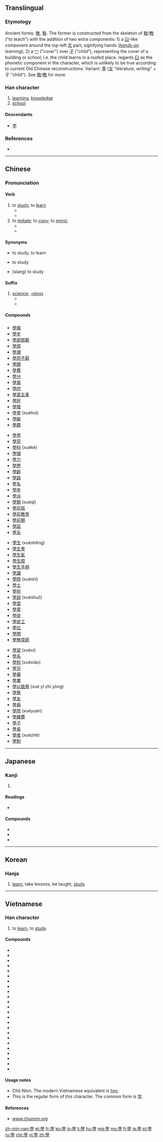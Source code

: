 {{also|学}}
==Translingual==
{{stroke order|type=animate}}
{{stroke order|type=alternative}}<!-- Are these traditional/modern, in some order? Check at commons too. -->

===Etymology===
{{Han etyl}}
Ancient forms: [[斆]], [[斅]]. The former is constructed from the skeleton of [[敎]]/[[教]] ("to teach") with the addition of two extra components: 1) a [[臼]]-like component around the top-left [[爻]] part, signifying hands (''[[hands-on]] learning''); 2) a [[冖]] ("cover") over [[子]] ("child"), representing the cover of a building or school, i.e. the child learns in a roofed place. ''{{w|Shuowen}}'' regards [[臼]] as the phonetic component in the character, which is unlikely to be true according to current Old Chinese reconstructions. Variant: [[斈]] ([[文]] "literature, writing" + 子 "child"). See [[敎]]/[[教]] for more.

===Han character===
{{Han char|rn=39|rad=子|as=13|sn=16|four=7740<sub>7</sub>|canj=竹月弓木 (HBND)|ids=⿱𦥯子}}

# [[learning]], [[knowledge]]
# [[school]]

====Descendants====
* [[学]]

===References===
* {{Han ref|kx=0280.280|dkj=07033|dj=0549.270|hdz=21019.110|uh=5B78|ud=23416|bh=BEC7|bd=48839}}

----

==Chinese==
{{zh-forms|s=学}}

===Pronunciation===
{{zh-pron
|m=xué
|c=hok6
|h=
|mn=o̍h/ha̍k
|mn_note=o̍h - vernacular, ha̍k - literary
|w=
|mc=y
|oc=y
|ma=zh-xué.ogg
|cat=n
}}

====Verb====
{{zh-verb|s}}

# to [[study]], to [[learn]]
#* {{zh-usex|我 父母親 希望 我 '''學''' 醫，但是 我 不 願意|My parents hoped I would '''study''' medicine, but I didn't want to.}}
#* {{zh-usex|我 打算 學 攝影。|I plan to learn photography.}}
# to [[imitate]]; to [[copy]]; to [[mimic]]
#* {{zh-usex|我 妹妹 什麼 都 '''學''' 我。|My little sister likes to '''copy''' everything I do.}}
#* {{zh-usex|鸚鵡 '''學''' 人 語。|Parrots '''imitate''' human speech.}}

====Synonyms====
* {{zh-l|學習/学习|xuéxí}} to study, to learn
* {{zh-l|讀書/读书|dúshū}} to study
* {{zh-l|唸書/念书|niànshū}} (slang) to study

====Suffix====
{{zh-suf|s}}

# [[science]]; [[-ology]]
#* {{zh-usex|化學|chemistry}}
#* {{zh-usex|生物學|biology}}

=====Compounds=====
{{rel-top4}}
* [[學報]]
* [[學步]]
* [[學部邯鄲]]
* [[學部]]
* [[學潮]]
* [[學而不厭]]
* [[學閥]]
* [[學費]]
* [[學分]]
* [[學風]]
* [[學府]]
* [[學富五車]]
* [[學好]]
* [[學壞]]
* [[學會]] (xuéhuì)
* [[學級]]
* [[學籍]]
{{rel-mid4}}
* [[學界]]
* [[學究]]
* [[學科]] (xuékē)
* [[學理]]
* [[學力]]
* [[學歷]]
* [[學齡]]
* [[學路]]
* [[學名]]
* [[學年]]
* [[學派]]
* [[學期]] (xuéqī)
* [[學前班]]
* [[學前教育]]
* [[學前期]]
* [[學區]]
* [[學舌]]
{{rel-mid4}}
* [[學生]] (xuéshēng)
* [[學生會]]
* [[學生氣]]
* [[學生腔]]
* [[學生手冊]]
* [[學識]]
* [[學時]] (xuéshí)
* [[學士]]
* [[學術]]
* [[學說]] (xuéshuō)
* [[學堂]]
* [[學童]]
* [[學徒]]
* [[學徒工]]
* [[學位]]
* [[學問]]
* [[學無常師]]
{{rel-mid4}}
* [[學習]] (xuéxí)
* [[學系]]
* [[學校]] (xuéxiào)
* [[學兄]]
* [[學養]]
* [[學業]]
* [[學以致用]] (xué yǐ zhì yòng)
* [[學藝]]
* [[學友]]
* [[學員]]
* [[學院]] (xuéyuàn)
* [[學雜費]]
* [[學子]]
* [[學長]]
* [[學者]] (xuézhě)
* [[學制]]
{{rel-bottom}}

----

==Japanese==

===Kanji===
{{ja-kanji|grade=9|rs=子13|style=ky|shin=学}}

# {{defn|lang=ja|sort=子13}}

====Readings====
* {{ja-readings
|goon=[[がく]] (gaku)
|kanon=[[がく]] (gaku)
|kun=[[まなぶ]] (manabu)}}

====Compounds====
* {{l|ja|sc=Jpan|蘭學|tr=らんがく, rangaku}}
* {{l|ja|sc=Jpan|學校|tr=がっこう, gakkō}}
* {{l|ja|sc=Jpan|學生|tr=がくせい, gakusei}}

----

==Korean==

===Hanja===
{{ko-hanja|hangeul=학|rv=hak|mr=hak|y=hak|eumhun=배우다|ehrv=bae-uda|ehmr=paeuda|ehy=pay.uta}}

# [[learn]], take lessons, be taught, [[study]]

----

==Vietnamese==

===Han character===
{{vi-hantu|[[học]], [[hục]]|rs=子13}}

# to [[learn]], to [[study]]

====Compounds====
* {{l|vi|學習|tr=[[học tập]]}}
* {{l|vi|哲學|tr=[[triết học]]}}
* {{l|vi|神學|tr=[[thần học]]}}
* {{l|vi|學生|tr=[[học sinh]]}}
* {{l|vi|大學|tr=[[đại học]]}}
* {{l|vi|科學|tr=[[khoa học]]}}
* {{l|vi|小學|tr=[[tiểu học]]}}
* {{l|vi|𠰺學|tr=[[dạy học]]}}
* {{l|vi|中學|tr=[[trung học]]}}
* {{l|vi|儒學|tr=[[Nho học]]}}
* {{l|vi|化學|tr=[[hoá học]]}}
* {{l|vi|場學|tr=[[trường học]]}}
* {{l|vi|學院|tr=[[học viện]]}}
* {{l|vi|生學|tr=[[sinh học]]}}
* {{l|vi|藥學|tr=[[dược học]]}}
* {{l|vi|人類學|tr=[[nhân loại học]]}}
* {{l|vi|分類學|tr=[[phân loại học]]}}
* {{l|vi|動物學|tr=[[động vật học]]}}
* {{l|vi|場大學|tr=[[trường đại học]]}}
* {{l|vi|場小學|tr=[[trường tiểu học]]}}
* {{l|vi|地質學|tr=[[địa chất học]]}}
* {{l|vi|考古學|tr=[[khảo cổ học]]}}
* {{l|vi|古生物學|tr=[[cổ sinh vật học]]}}
* {{l|vi|古生物學|tr=[[cổ sinh vật học]]}}

====Usage notes====
* Chữ Nôm. The modern Vietnamese equivalent is [[học]].
* This is the regular form of this character. The common form is [[学]].

====References====
* [http://www.chunom.org/pages/學 www.chunom.org]

[[zh-min-nan:學]]
[[et:學]]
[[fr:學]]
[[ko:學]]
[[io:學]]
[[li:學]]
[[hu:學]]
[[mg:學]]
[[ms:學]]
[[fj:學]]
[[ja:學]]
[[pl:學]]
[[ru:學]]
[[chr:學]]
[[vi:學]]
[[zh:學]]